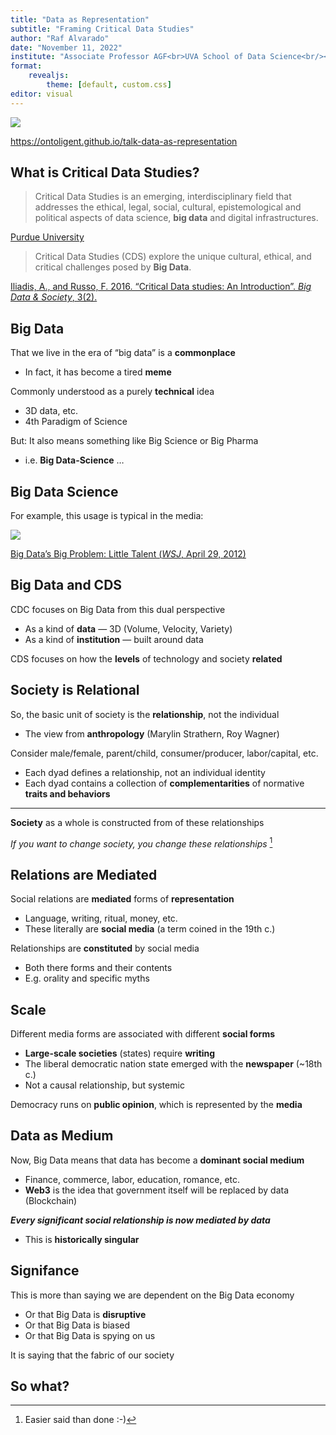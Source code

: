 ```yaml
---
title: "Data as Representation"
subtitle: "Framing Critical Data Studies"
author: "Raf Alvarado"
date: "November 11, 2022"
institute: "Associate Professor AGF<br>UVA School of Data Science<br/><b>Datapalooza 2022</b>"
format: 
    revealjs:
        theme: [default, custom.css]
editor: visual
---
```


![](images/qrcode_ontoligent.github.io.png){fig-align="center"}

::: {.center}
[https://ontoligent.github.io/talk-data-as-representation](https://ontoligent.github.io/talk-data-as-representation)
:::

## What is Critical Data Studies?

> Critical Data Studies is an emerging, interdisciplinary field that addresses the ethical, legal, social, cultural, epistemological and political aspects of data science, **big data** and digital infrastructures.

[Purdue University](https://www.purdue.edu/critical-data-studies/about.php)

> Critical Data Studies (CDS) explore the unique cultural, ethical, and critical challenges posed by **Big Data**.

[Iliadis, A., and Russo, F. 2016. "Critical Data studies: An Introduction". *Big Data & Society*, 3(2).](https://doi.org/10.1177/2053951716674238)

## Big Data

That we live in the era of "big data" is a **commonplace**

- In fact, it has become a tired **meme**

Commonly understood as a purely **technical** idea

- 3D data, etc.
- 4th Paradigm of Science

But: It also means something like Big Science or Big Pharma

- i.e. **Big Data-Science** ...

## Big Data Science

For example, this usage is typical in the media:

![](images/wsj-big-data.jpg){.shadow}

[Big Data's Big Problem: Little Talent (*WSJ*, April 29, 2012)](https://www.wsj.com/articles/SB10001424052702304723304577365700368073674)

## Big Data and CDS

CDC focuses on Big Data from this dual perspective

- As a kind of **data** --- 3D (Volume, Velocity, Variety) \
- As a kind of **institution** --- built around data

CDS focuses on how the **levels** of technology and society **related**

## Society is Relational

So, the basic unit of society is the **relationship**, not the individual

- The view from **anthropology** (Marylin Strathern, Roy Wagner)

Consider male/female, parent/child, consumer/producer, labor/capital, etc.

- Each dyad defines a relationship, not an individual identity
- Each dyad contains a collection of **complementarities** of normative **traits and behaviors**

---

**Society** as a whole is constructed from of these relationships

_If you want to change society, you change these relationships_ [^1]

[^1]: Easier said than done :-) 

## Relations are Mediated

Social relations are **mediated** forms of **representation**

- Language, writing, ritual, money, etc.
- These literally are **social media** (a term coined in the 19th c.)

Relationships are **constituted** by social media

- Both there forms and their contents
- E.g. orality and specific myths

## Scale

Different media forms are associated with different **social forms**

- **Large-scale societies** (states) require **writing**
- The liberal democratic nation state emerged with the **newspaper** (~18th c.)
- Not a causal relationship, but systemic

Democracy runs on **public opinion**, which is represented by the **media**

## Data as Medium

Now, Big Data means that data has become a **dominant social medium**

 - Finance, commerce, labor, education, romance, etc.
 - **Web3** is the idea that government itself will be replaced by data (Blockchain)

_**Every significant social relationship is now mediated by data**_

- This is **historically singular**

## Signifance

This is more than saying we are dependent on the Big Data economy

- Or that Big Data is **disruptive**
- Or that Big Data is biased
- Or that Big Data is spying on us

It is saying that the fabric of our society 

## So what?


